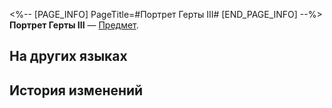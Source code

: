 <%-- [PAGE_INFO]
PageTitle=#Портрет Герты III#
[END_PAGE_INFO] --%>
{{Предмет Инфобокс
|id          = 252318
|Изображение = Предмет Портрет Герты III.png
|Тип         = 
|Инвентарь   = 
|Редкость    = 5
|Эффект      = 
|Описание    = Соберите набор карточек воспоминаний, чтобы получить усиление.
}}
{{Описание|Ваши воспоминания об Освоении могут стать источником вдохновения для игры.}}
'''Портрет Герты III''' — [[Предмет]].

==На других языках==
{{На других языках
|en   = Herta's Portrait (III)
|zhs  = 黑塔画像-Ⅲ
|zht  = 黑塔畫像-Ⅲ
|ja   = ヘルタの肖像画-III
|ko   = 헤르타 초상화-Ⅲ
|es   = Retrato de Herta&nbsp;III
|fr   = Portrait de Herta (III)
|ru   = Портрет Герты III
|th   = ภาพเหมือนของ Herta III
|vi   = Chân Dung Herta-III
|de   = Porträt von Herta (III)
|id   = Potret Herta III
|pt   = Retrato de Herta (III)
}}

==История изменений==
{{История изменений|3.5}}